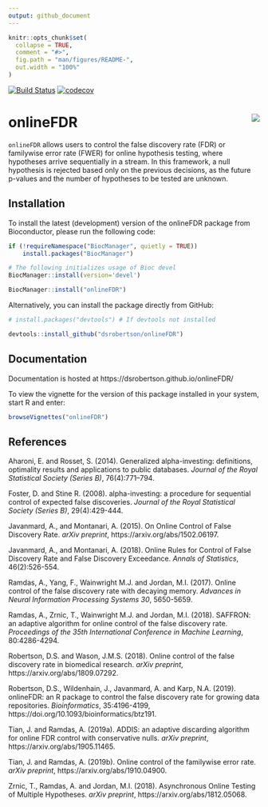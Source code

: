 ```yaml
---
output: github_document
---
```


```r
knitr::opts_chunk$set(
  collapse = TRUE,
  comment = "#>",
  fig.path = "man/figures/README-",
  out.width = "100%"
)
```

[![Build Status](https://travis-ci.org/dsrobertson/onlineFDR.svg?branch=master)](https://travis-ci.org/dsrobertson/onlineFDR)
[![codecov](https://codecov.io/gh/dsrobertson/onlineFDR/branch/master/graph/badge.svg)](https://codecov.io/gh/dsrobertson/onlineFDR)


# onlineFDR <img src="man/figures/logo.png" align="right" />

`onlineFDR` allows users to control the false discovery rate (FDR) or
familywise error rate (FWER) for online hypothesis testing, where hypotheses
arrive sequentially in a stream. In this framework, a null hypothesis is
rejected based only on the previous decisions, as the future p-values and the
number of hypotheses to be tested are unknown.


## Installation

To install the latest (development) version of the onlineFDR package from
Bioconductor, please run the following code:

```r
if (!requireNamespace("BiocManager", quietly = TRUE))
    install.packages("BiocManager")

# The following initializes usage of Bioc devel
BiocManager::install(version='devel')

BiocManager::install("onlineFDR")
```

Alternatively, you can install the package directly from GitHub:

```r
# install.packages("devtools") # If devtools not installed

devtools::install_github("dsrobertson/onlineFDR")
```


## Documentation

Documentation is hosted at https://dsrobertson.github.io/onlineFDR/

To view the vignette for the version of this package installed in your system,
start R and enter:

```r
browseVignettes("onlineFDR")
```

## References
Aharoni, E. and Rosset, S. (2014). Generalized alpha-investing: definitions, 
optimality results and applications to public databases.
*Journal of the Royal Statistical Society (Series B)*, 76(4):771--794.

Foster, D. and Stine R. (2008). alpha-investing: a procedure for 
sequential control of expected false discoveries.
*Journal of the Royal Statistical Society (Series B)*, 29(4):429-444.

Javanmard, A., and Montanari, A. (2015). On Online Control of False
Discovery Rate. *arXiv preprint*, https://arxiv.org/abs/1502.06197.

Javanmard, A., and Montanari, A. (2018). Online Rules for Control of False
Discovery Rate and False Discovery Exceedance. *Annals of Statistics*,
46(2):526-554.

Ramdas, A., Yang, F., Wainwright M.J. and Jordan, M.I. (2017). Online control
of the false discovery rate with decaying memory. 
*Advances in Neural Information Processing Systems 30*, 5650-5659.

Ramdas, A., Zrnic, T., Wainwright M.J. and Jordan, M.I. (2018). SAFFRON: an
adaptive algorithm for online control of the false discovery rate. 
*Proceedings of the 35th International Conference in Machine Learning*,
80:4286-4294.

Robertson, D.S. and Wason, J.M.S. (2018). Online control of the false discovery
rate in biomedical research. *arXiv preprint*, https://arxiv.org/abs/1809.07292.

Robertson, D.S., Wildenhain, J., Javanmard, A. and Karp, N.A. (2019). onlineFDR:
an R package to control the false discovery rate for growing data repositories.
*Bioinformatics*, 35:4196-4199,  https://doi.org/10.1093/bioinformatics/btz191.

Tian, J. and Ramdas, A. (2019a). ADDIS: an adaptive discarding algorithm for 
online FDR control with conservative nulls. *arXiv preprint*, 
https://arxiv.org/abs/1905.11465.

Tian, J. and Ramdas, A. (2019b). Online control of the familywise error rate.
*arXiv preprint*, https://arxiv.org/abs/1910.04900.

Zrnic, T., Ramdas, A. and Jordan, M.I. (2018). Asynchronous Online Testing of
Multiple Hypotheses. *arXiv preprint*, https://arxiv.org/abs/1812.05068.

